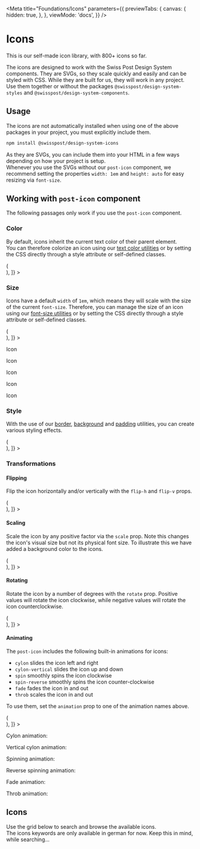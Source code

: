 
<Meta
  title="Foundations/Icons"
  parameters={{
    previewTabs: {
      canvas: {
        hidden: true,
      },
    },
    viewMode: 'docs',
  }}
/>

# Icons

<p className="lead">This is our self-made icon library, with 800+ icons so far.</p>

The icons are designed to work with the Swiss Post Design System components. They are SVGs, so they scale quickly and easily and can be styled with CSS. While they are built for us, they will work in any project.<br/>
Use them together or without the packages `@swisspost/design-system-styles` and `@swisspost/design-system-components`.

<!-- this is an invisible, navigation-only story -->

<Story name="Start">
  <div />
</Story>

## Usage

The icons are not automatically installed when using one of the above packages in your project, you must explicitly include them.

```bash dark
npm install @swisspost/design-system-icons
```

As they are SVGs, you can include them into your HTML in a few ways depending on how your project is setup.<br/>
Whenever you use the SVGs without our `post-icon` component, we recommend setting the properties `width: 1em` and `height: auto` for easy resizing via `font-size`.

## Working with `post-icon` component

The following passages only work if you use the `post-icon` component.

### Color

By default, icons inherit the current text color of their parent element.<br/>
You can therefore colorize an icon using our [text color utilities](/?path=/docs/utilities-text--color) or by setting the CSS directly through a style attribute or self-defined classes.

<Canvas withSource="open">
  <Story
    name="Color"
    decorators={[
      Story => (
        <div className="d-flex flex-wrap gap-2" style={{ fontSize: '32px' }}>
          <Story />
        </div>
      ),
    ]}
  >
    <post-icon name="1001" class="text-primary" />
    <post-icon name="1001" class="text-info" />
    <post-icon name="1001" class="text-success" />
    <post-icon name="1001" style={{ color: 'blue' }} />
    <post-icon name="1001" style={{ color: '#800080' }} />
    <post-icon name="1001" style={{ color: 'rgb(230, 0, 0)' }} />
  </Story>
</Canvas>

### Size

Icons have a default `width` of `1em`, which means they will scale with the size of the current `font-size`. Therefore, you can manage the size of an icon using our [font-size utilities](/?path=/docs/utilities-text--font-size) or by setting the CSS directly through a style attribute or self-defined classes.

<Canvas withSource="open">
  <Story
    name="Size"
    decorators={[
      Story => (
        <div className="d-flex flex-column gap-2">
          <Story />
        </div>
      ),
    ]}
  >
    <p className="mb-0">
      Icon <post-icon name="1001" />
    </p>
    <p className="h3 mb-0">
      Icon <post-icon name="1001" />
    </p>
    <p className="h1 mb-0">
      Icon <post-icon name="1001" />
    </p>
    <p className="fs-huge mb-0">
      Icon <post-icon name="1001" />
    </p>
    <p className="mb-0" style={{ fontSize: '60px' }}>
      Icon <post-icon name="1001" />
    </p>
    <post-icon name="1001" style={{ fontSize: '80px' }} />
  </Story>
</Canvas>

### Style

With the use of our [border](#TODO), [background](#TODO) and [padding](#TODO) utilities, you can create various styling effects.

<Canvas withSource="open">
  <Story
    name="Style"
    decorators={[
      Story => (
        <div className="d-flex flex-wrap gap-2" style={{ fontSize: '64px' }}>
          <Story />
        </div>
      ),
    ]}
  >
    <post-icon name="1001" class="border rounded p-3" />
    <post-icon name="1001" class="border border-success rounded p-3 text-success" />
    <post-icon name="1001" class="rounded-circle bg-info p-3" />
  </Story>
</Canvas>

### Transformations

#### Flipping

Flip the icon horizontally and/or vertically with the `flip-h` and `flip-v` props.

<Canvas withSource="open">
  <Story
    name="Flipping"
    decorators={[
      Story => (
        <div className="d-flex flex-wrap gap-2" style={{ fontSize: '32px' }}>
          <Story />
        </div>
      ),
    ]}
  >
    <post-icon name="3200" />
    <post-icon name="3200" flip-h />
    <post-icon name="3200" flip-v />
    <post-icon name="3200" flip-h flip-v />
  </Story>
</Canvas>

#### Scaling

Scale the icon by any positive factor via the `scale` prop. Note this changes the icon's visual size but not its physical font size. To illustrate this we have added a background color to the icons.

<Canvas withSource="open">
  <Story
    name="Scaling"
    decorators={[
      Story => (
        <div className="d-flex flex-wrap gap-3" style={{ fontSize: '32px' }}>
          <Story />
        </div>
      ),
    ]}
  >
    <post-icon name="3200" class="bg-info" scale="0.5" />
    <post-icon name="3200" class="bg-info" />
    <post-icon name="3200" class="bg-info" scale="1.5" />
  </Story>
</Canvas>

#### Rotating

Rotate the icon by a number of degrees with the `rotate` prop. Positive values will rotate the icon clockwise, while negative values will rotate the icon counterclockwise.

<Canvas withSource="open">
  <Story
    name="Rotating"
    decorators={[
      Story => (
        <div className="d-flex flex-wrap gap-2" style={{ fontSize: '32px' }}>
          <Story />
        </div>
      ),
    ]}
  >
    <post-icon name="1001" rotate="-360" />
    <post-icon name="1001" rotate="-249" />
    <post-icon name="1001" rotate="-35.5" />
    <post-icon name="1001" rotate="0" />
    <post-icon name="1001" rotate="98" />
    <post-icon name="1001" rotate="360" />
    <post-icon name="1001" rotate="753" />
  </Story>
</Canvas>

#### Animating

The `post-icon` includes the following built-in animations for icons:

- `cylon` slides the icon left and right
- `cylon-vertical` slides the icon up and down
- `spin` smoothly spins the icon clockwise
- `spin-reverse` smoothly spins the icon counter-clockwise
- `fade` fades the icon in and out
- `throb` scales the icon in and out

To use them, set the `animation` prop to one of the animation names above.

<Canvas withSource="open">
  <Story
    name="Animating"
    decorators={[
      Story => (
        <div className="d-flex flex-wrap text-center" style={{ fontSize: '32px' }}>
          <Story />
        </div>
      ),
    ]}
  >
    <div className="w-50 py-3">
      <p className="text-muted fs-tiny">Cylon animation:</p>
      <post-icon name="2253" animation="cylon" />
    </div>
    <div className="w-50 py-3">
      <p className="text-muted fs-tiny">Vertical cylon animation:</p>
      <post-icon name="2252" animation="cylon-vertical" />
    </div>
    <div className="w-50 py-3">
      <p className="text-muted fs-tiny">Spinning animation:</p>
      <post-icon name="2041" animation="spin" />
    </div>
    <div className="w-50 py-3">
      <p className="text-muted fs-tiny">Reverse spinning animation:</p>
      <post-icon name="2042" animation="spin-reverse" />
    </div>
    <div className="w-50 py-3">
      <p className="text-muted fs-tiny">Fade animation:</p>
      <post-icon name="1028" animation="fade" />
    </div>
    <div className="w-50 py-3">
      <p className="text-muted fs-tiny">Throb animation:</p>
      <post-icon name="2063" animation="throb" />
    </div>
  </Story>
</Canvas>

## Icons

<!-- this is an invisible, navigation-only story -->

<Story name="Icons">
  <div />
</Story>

Use the grid below to search and browse the available icons.<br/>
The icons keywords are only available in german for now. Keep this in mind, while searching...

<Search />
